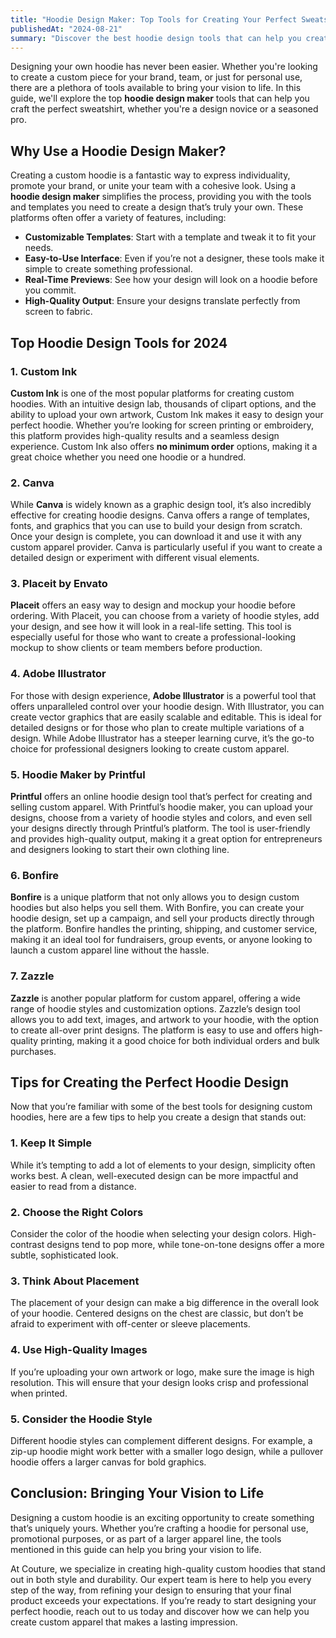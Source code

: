 ```yaml
---
title: "Hoodie Design Maker: Top Tools for Creating Your Perfect Sweatshirt"
publishedAt: "2024-08-21"
summary: "Discover the best hoodie design tools that can help you create your perfect custom sweatshirt. From easy-to-use online platforms to professional design software, this guide covers it all."
---
```


Designing your own hoodie has never been easier. Whether you're looking to create a custom piece for your brand, team, or just for personal use, there are a plethora of tools available to bring your vision to life. In this guide, we'll explore the top **hoodie design maker** tools that can help you craft the perfect sweatshirt, whether you're a design novice or a seasoned pro.

## Why Use a Hoodie Design Maker?

Creating a custom hoodie is a fantastic way to express individuality, promote your brand, or unite your team with a cohesive look. Using a **hoodie design maker** simplifies the process, providing you with the tools and templates you need to create a design that’s truly your own. These platforms often offer a variety of features, including:

- **Customizable Templates**: Start with a template and tweak it to fit your needs.
- **Easy-to-Use Interface**: Even if you’re not a designer, these tools make it simple to create something professional.
- **Real-Time Previews**: See how your design will look on a hoodie before you commit.
- **High-Quality Output**: Ensure your designs translate perfectly from screen to fabric.

## Top Hoodie Design Tools for 2024

### 1. **Custom Ink**

**Custom Ink** is one of the most popular platforms for creating custom hoodies. With an intuitive design lab, thousands of clipart options, and the ability to upload your own artwork, Custom Ink makes it easy to design your perfect hoodie. Whether you’re looking for screen printing or embroidery, this platform provides high-quality results and a seamless design experience. Custom Ink also offers **no minimum order** options, making it a great choice whether you need one hoodie or a hundred.

### 2. **Canva**

While **Canva** is widely known as a graphic design tool, it’s also incredibly effective for creating hoodie designs. Canva offers a range of templates, fonts, and graphics that you can use to build your design from scratch. Once your design is complete, you can download it and use it with any custom apparel provider. Canva is particularly useful if you want to create a detailed design or experiment with different visual elements.

### 3. **Placeit by Envato**

**Placeit** offers an easy way to design and mockup your hoodie before ordering. With Placeit, you can choose from a variety of hoodie styles, add your design, and see how it will look in a real-life setting. This tool is especially useful for those who want to create a professional-looking mockup to show clients or team members before production.

### 4. **Adobe Illustrator**

For those with design experience, **Adobe Illustrator** is a powerful tool that offers unparalleled control over your hoodie design. With Illustrator, you can create vector graphics that are easily scalable and editable. This is ideal for detailed designs or for those who plan to create multiple variations of a design. While Adobe Illustrator has a steeper learning curve, it’s the go-to choice for professional designers looking to create custom apparel.

### 5. **Hoodie Maker by Printful**

**Printful** offers an online hoodie design tool that’s perfect for creating and selling custom apparel. With Printful’s hoodie maker, you can upload your designs, choose from a variety of hoodie styles and colors, and even sell your designs directly through Printful’s platform. The tool is user-friendly and provides high-quality output, making it a great option for entrepreneurs and designers looking to start their own clothing line.

### 6. **Bonfire**

**Bonfire** is a unique platform that not only allows you to design custom hoodies but also helps you sell them. With Bonfire, you can create your hoodie design, set up a campaign, and sell your products directly through the platform. Bonfire handles the printing, shipping, and customer service, making it an ideal tool for fundraisers, group events, or anyone looking to launch a custom apparel line without the hassle.

### 7. **Zazzle**

**Zazzle** is another popular platform for custom apparel, offering a wide range of hoodie styles and customization options. Zazzle’s design tool allows you to add text, images, and artwork to your hoodie, with the option to create all-over print designs. The platform is easy to use and offers high-quality printing, making it a good choice for both individual orders and bulk purchases.

## Tips for Creating the Perfect Hoodie Design

Now that you’re familiar with some of the best tools for designing custom hoodies, here are a few tips to help you create a design that stands out:

### 1. **Keep It Simple**

While it’s tempting to add a lot of elements to your design, simplicity often works best. A clean, well-executed design can be more impactful and easier to read from a distance.

### 2. **Choose the Right Colors**

Consider the color of the hoodie when selecting your design colors. High-contrast designs tend to pop more, while tone-on-tone designs offer a more subtle, sophisticated look.

### 3. **Think About Placement**

The placement of your design can make a big difference in the overall look of your hoodie. Centered designs on the chest are classic, but don’t be afraid to experiment with off-center or sleeve placements.

### 4. **Use High-Quality Images**

If you’re uploading your own artwork or logo, make sure the image is high resolution. This will ensure that your design looks crisp and professional when printed.

### 5. **Consider the Hoodie Style**

Different hoodie styles can complement different designs. For example, a zip-up hoodie might work better with a smaller logo design, while a pullover hoodie offers a larger canvas for bold graphics.

## Conclusion: Bringing Your Vision to Life

Designing a custom hoodie is an exciting opportunity to create something that’s uniquely yours. Whether you’re crafting a hoodie for personal use, promotional purposes, or as part of a larger apparel line, the tools mentioned in this guide can help you bring your vision to life.

At Couture, we specialize in creating high-quality custom hoodies that stand out in both style and durability. Our expert team is here to help you every step of the way, from refining your design to ensuring that your final product exceeds your expectations. If you’re ready to start designing your perfect hoodie, reach out to us today and discover how we can help you create custom apparel that makes a lasting impression.

